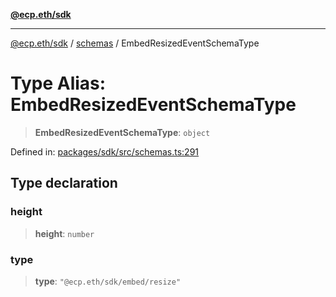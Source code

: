 [**@ecp.eth/sdk**](/sdk-reference/index.mdx)

***

[@ecp.eth/sdk](/sdk-reference/index.mdx) / [schemas](/sdk-reference/schemas/index.mdx) / EmbedResizedEventSchemaType

# Type Alias: EmbedResizedEventSchemaType

> **EmbedResizedEventSchemaType**: `object`

Defined in: [packages/sdk/src/schemas.ts:291](https://github.com/ecp-eth/comments-monorepo/blob/main/packages/sdk/src/schemas.ts#L291)

## Type declaration

### height

> **height**: `number`

### type

> **type**: `"@ecp.eth/sdk/embed/resize"`
